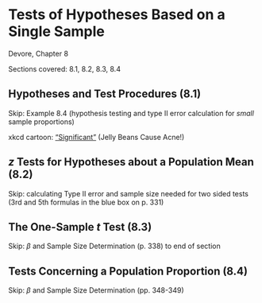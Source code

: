 # Tests of Hypotheses Based on a Single Sample {#chap8}

Devore, Chapter 8

Sections covered: 8.1, 8.2, 8.3, 8.4

## Hypotheses and Test Procedures (8.1) {-}

Skip: Example 8.4 (hypothesis testing and type II error calculation for _small_ sample proportions)

xkcd cartoon: ["Significant"](https://xkcd.com/882/){target="_blank"} (Jelly Beans Cause Acne!)

## _z_ Tests for Hypotheses about a Population Mean (8.2) {-}

Skip: calculating Type II error and sample size needed for two sided tests (3rd and 5th formulas in the blue box on p. 331)

## The One-Sample _t_ Test (8.3) {-}

Skip: $\beta$ and Sample Size Determination (p. 338) to end of section

## Tests Concerning a Population Proportion (8.4) {-}

Skip: $\beta$ and Sample Size Determination (pp. 348-349)

